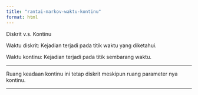 ```yaml
---
title: "rantai-markov-waktu-kontinu"
format: html
---
```


Diskrit v.s. Kontinu

Waktu diskrit: Kejadian terjadi pada titik waktu yang diketahui.

Waktu kontinu: Kejadian terjadi pada titik sembarang waktu.

---

Ruang keadaan kontinu ini tetap diskrit meskipun ruang parameter nya kontinu.

---

